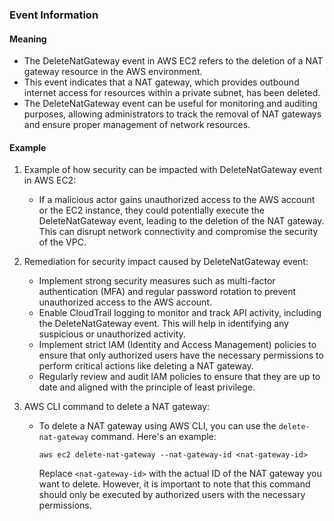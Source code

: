 
### Event Information

#### Meaning

- The DeleteNatGateway event in AWS EC2 refers to the deletion of a NAT gateway resource in the AWS environment.
- This event indicates that a NAT gateway, which provides outbound internet access for resources within a private subnet, has been deleted.
- The DeleteNatGateway event can be useful for monitoring and auditing purposes, allowing administrators to track the removal of NAT gateways and ensure proper management of network resources.

#### Example

1. Example of how security can be impacted with DeleteNatGateway event in AWS EC2:
   - If a malicious actor gains unauthorized access to the AWS account or the EC2 instance, they could potentially execute the DeleteNatGateway event, leading to the deletion of the NAT gateway. This can disrupt network connectivity and compromise the security of the VPC.

2. Remediation for security impact caused by DeleteNatGateway event:
   - Implement strong security measures such as multi-factor authentication (MFA) and regular password rotation to prevent unauthorized access to the AWS account.
   - Enable CloudTrail logging to monitor and track API activity, including the DeleteNatGateway event. This will help in identifying any suspicious or unauthorized activity.
   - Implement strict IAM (Identity and Access Management) policies to ensure that only authorized users have the necessary permissions to perform critical actions like deleting a NAT gateway.
   - Regularly review and audit IAM policies to ensure that they are up to date and aligned with the principle of least privilege.

3. AWS CLI command to delete a NAT gateway:
   - To delete a NAT gateway using AWS CLI, you can use the `delete-nat-gateway` command. Here's an example:
     ```
     aws ec2 delete-nat-gateway --nat-gateway-id <nat-gateway-id>
     ```
     Replace `<nat-gateway-id>` with the actual ID of the NAT gateway you want to delete. However, it is important to note that this command should only be executed by authorized users with the necessary permissions.

